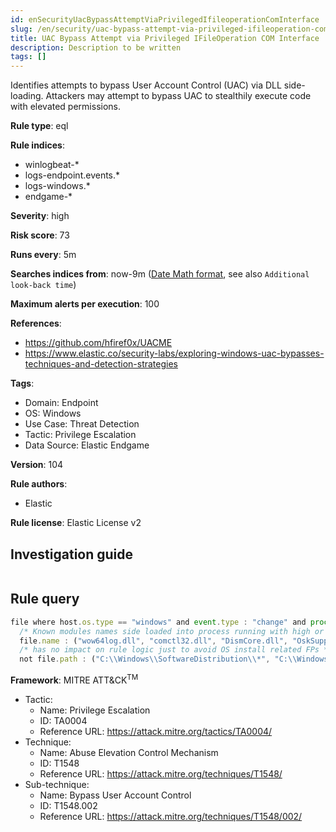```yaml
---
id: enSecurityUacBypassAttemptViaPrivilegedIfileoperationComInterface
slug: /en/security/uac-bypass-attempt-via-privileged-ifileoperation-com-interface
title: UAC Bypass Attempt via Privileged IFileOperation COM Interface
description: Description to be written
tags: []
---
```


<div id="uac-bypass-attempt-via-privileged-ifileoperation-com-interface"></div>

Identifies attempts to bypass User Account Control (UAC) via DLL side-loading. Attackers may attempt to bypass UAC to stealthily execute code with elevated permissions.

**Rule type**: eql

**Rule indices**: 

* winlogbeat-*
* logs-endpoint.events.*
* logs-windows.*
* endgame-*

**Severity**: high

**Risk score**: 73

**Runs every**: 5m

**Searches indices from**: now-9m ([Date Math format](((ref))/common-options.html#date-math), see also <DocLink id="enSecurityRulesUiCreate" section="set-the-rules-schedule">`Additional look-back time`</DocLink>)

**Maximum alerts per execution**: 100

**References**: 

* https://github.com/hfiref0x/UACME
* https://www.elastic.co/security-labs/exploring-windows-uac-bypasses-techniques-and-detection-strategies

**Tags**: 

* Domain: Endpoint
* OS: Windows
* Use Case: Threat Detection
* Tactic: Privilege Escalation
* Data Source: Elastic Endgame

**Version**: 104

**Rule authors**: 

* Elastic

**Rule license**: Elastic License v2

## Investigation guide

```markdown

```

## Rule query

```js
file where host.os.type == "windows" and event.type : "change" and process.name : "dllhost.exe" and
  /* Known modules names side loaded into process running with high or system integrity level for UAC Bypass, update here for new modules */
  file.name : ("wow64log.dll", "comctl32.dll", "DismCore.dll", "OskSupport.dll", "duser.dll", "Accessibility.ni.dll") and
  /* has no impact on rule logic just to avoid OS install related FPs */
  not file.path : ("C:\\Windows\\SoftwareDistribution\\*", "C:\\Windows\\WinSxS\\*")

```

**Framework**: MITRE ATT&CK<sup>TM</sup>

* Tactic:
    * Name: Privilege Escalation
    * ID: TA0004
    * Reference URL: https://attack.mitre.org/tactics/TA0004/
* Technique:
    * Name: Abuse Elevation Control Mechanism
    * ID: T1548
    * Reference URL: https://attack.mitre.org/techniques/T1548/
* Sub-technique:
    * Name: Bypass User Account Control
    * ID: T1548.002
    * Reference URL: https://attack.mitre.org/techniques/T1548/002/

